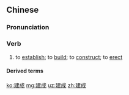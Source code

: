 ==Chinese==
{{zh-forms}}

===Pronunciation===
{{zh-pron
|m=jiànchéng
|c=gin3 sing4
|mn=kiàn-sêng
|cat=v
}}

===Verb===
{{zh-verb}}

# to [[establish]]; to [[build]]; to [[construct]]; to [[erect]]

====Derived terms====
{{zh-der|建成環境}}

[[ko:建成]]
[[mg:建成]]
[[uz:建成]]
[[zh:建成]]